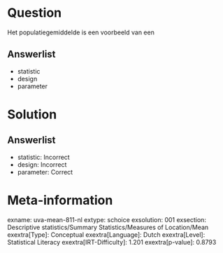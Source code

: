 Question
========

Het populatiegemiddelde is een voorbeeld van een

Answerlist
----------

* statistic
* design
* parameter

Solution
========

Answerlist
----------

* statistic: Incorrect
* design: Incorrect
* parameter: Correct

Meta-information
================
exname: uva-mean-811-nl
extype: schoice
exsolution: 001
exsection: Descriptive statistics/Summary Statistics/Measures of Location/Mean
exextra[Type]: Conceptual
exextra[Language]: Dutch
exextra[Level]: Statistical Literacy
exextra[IRT-Difficulty]: 1.201
exextra[p-value]: 0.8793

